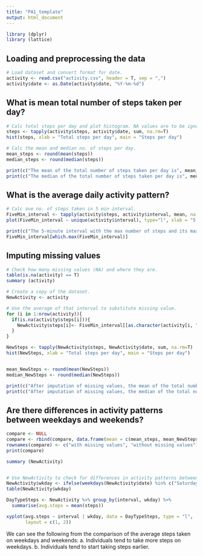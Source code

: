 ```yaml
---
title: "PA1_template"
output: html_document
---
```


```r
library (dplyr)
library (lattice)
```


## Loading and preprocessing the data
```r
# Load dataset and convert format for date.
activity <- read.csv("activity.csv", header = T, sep = ",")
activity$date <- as.Date(activity$date, "%Y-%m-%d")
```

## What is mean total number of steps taken per day?
```r
# Calc total steps per day and plot histogram. NA values are to be ignored.
steps <- tapply(activity$steps, activity$date, sum, na.rm=T)
hist(steps, xlab = "Total steps per day", main = "Steps per day")

# Calc the mean and median no. of steps per day. 
mean_steps <- round(mean(steps))
median_steps <- round(median(steps))

print(c("The mean of the total number of steps taken per day is", mean_steps))
print(c("The median of the total number of steps taken per day is", median_steps))
```


## What is the average daily activity pattern?
```r
# Calc ave no. of steps taken in 5 min interval.
FiveMin_interval <- tapply(activity$steps, activity$interval, mean, na.rm=T)
plot(FiveMin_interval ~ unique(activity$interval), type="l", xlab = "5 min interval")

print(c("The 5-minute interval with the max number of steps and its max steps are"))
FiveMin_interval[which.max(FiveMin_interval)]
```


## Imputing missing values
```r
# Check how many missing values (NA) and where they are. 
table(is.na(activity) == T)
summary (activity)

# Create a copy of the dataset.
NewActivity <- activity

# Use the average of that interval to substitute missing value.
for (i in 1:nrow(activity)){
  if(is.na(activity$steps[i])){
    NewActivity$steps[i]<- FiveMin_interval[[as.character(activity[i, "interval"])]]
  }
}

NewSteps <- tapply(NewActivity$steps, NewActivity$date, sum, na.rm=T)
hist(NewSteps, xlab = "Total steps per day", main = "Steps per day")


mean_NewSteps <- round(mean(NewSteps))
median_NewSteps <- round(median(NewSteps))

print(c("After imputation of missing values, the mean of the total number of steps taken per day is",mean_NewSteps))
print(c("After imputation of missing values, the median of the total number of steps taken per day is",median_NewSteps))
```


## Are there differences in activity patterns between weekdays and weekends?
```r
compare <- NULL
compare <- rbind(compare, data.frame(mean = c(mean_steps, mean_NewSteps), median = c(median_steps, median_NewSteps)))
rownames(compare) <- c("with missing values", "without missing values")
print(compare)

summary (NewActivity)


# Use NewActivity to check for differences in activity patterns between weekdays and weekends.
NewActivity$wkday <- ifelse(weekdays(NewActivity$date) %in% c("Saturday", "Sunday"), "wkend", "wkday")
table(NewActivity$wkday)

DayTypeSteps <- NewActivity %>% group_by(interval, wkday) %>% 
  summarise(avg.steps = mean(steps))

xyplot(avg.steps ~ interval | wkday, data = DayTypeSteps, type = "l", 
       layout = c(1, 2))
```

We can see the following from the comparison of the average steps taken on weekdays and weekends:
a. Individuals tend to take more steps on weekdays.
b. Individuals tend to start taking steps earlier. 
